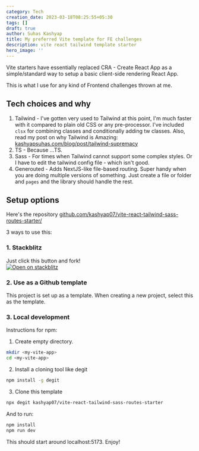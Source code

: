 ```yaml
---
category: Tech
creation_date: 2023-03-18T08:25:55+05:30
tags: []
draft: true
author: Suhas Kashyap
title: My preferred Vite template for FE challenges
description: vite react tailwind template starter
hero_image: ''
---
```


Vite starters have essentially replaced CRA - Create React App as a simple/standard way to setup a basic client-side rendering React App.

This is what I use for any kind of Frontend challenges thrown at me.

## Tech choices and why

1. Tailwind - I've gotten very used to Tailwind at this point, I'm much faster with it compared to plain old CSS or any pre-processor. I've included `clsx` for combining classes and conditionally adding tw classes. Also, read my post on why Tailwind is Amazing: [kashyapsuhas.com/blog/post/tailwind-supremacy](https://www.kashyapsuhas.com/blog/post/tailwind-supremacy)
2. TS - Because ...TS.
3. Sass - For times when Tailwind cannot support some complex styles. Or I have to edit the tailwind config file - which isn't good.
4. Generouted - Adds NextJS-like file-based routing. Super handy when you are doing multiple versions of something. Just create a file or folder and `pages` and the library should handle the rest.

## Setup options

Here's the repository [github.com/kashyap07/vite-react-tailwind-sass-routes-starter/](https://github.com/kashyap07/vite-react-tailwind-sass-routes-starter)

3 ways to use this:

### 1. Stackblitz

Just click this button and fork!  
[![Open on stackblitz](https://developer.stackblitz.com/img/open_in_stackblitz.svg)](https://stackblitz.com/github/kashyap07/vite-react-tailwind-sass-routes-starter)

### 2. Use as a Github template

This project is set up as a template. When creating a new project, select this as the template.

### 3. Local development

Instructions for npm:
1. Create empty directory.
```bash
mkdir <my-vite-app>
cd <my-vite-app>
```
2. Install a cloning tool like degit
```bash
npm install -g degit
```
3. Clone this template
```bash
npx degit kashyap07/vite-react-tailwind-sass-routes-starter
```

And to run:
```bash
npm install
npm run dev
```

This should start around localhost:5173. Enjoy!
